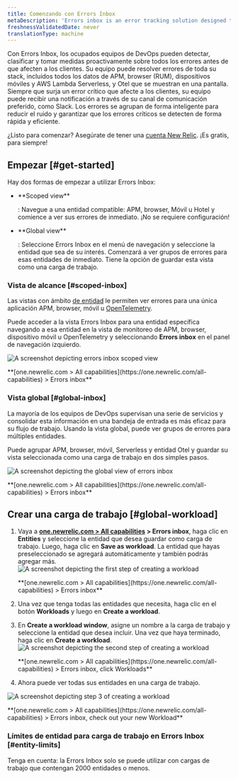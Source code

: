 ```yaml
---
title: Comenzando con Errors Inbox
metaDescription: 'Errors inbox is an error tracking solution designed to give you the tools to proactively detect, triage, and resolve errors across your full application stack.'
freshnessValidatedDate: never
translationType: machine
---
```


Con Errors Inbox, los ocupados equipos de DevOps pueden detectar, clasificar y tomar medidas proactivamente sobre todos los errores antes de que afecten a los clientes. Su equipo puede resolver errores de toda su stack, incluidos todos los datos de APM, browser (RUM), dispositivos móviles y AWS Lambda Serverless, y Otel que se muestran en una pantalla. Siempre que surja un error crítico que afecte a los clientes, su equipo puede recibir una notificación a través de su canal de comunicación preferido, como Slack. Los errores se agrupan de forma inteligente para reducir el ruido y garantizar que los errores críticos se detecten de forma rápida y eficiente.

¿Listo para comenzar? Asegúrate de tener una [cuenta New Relic](https://newrelic.com/signup). ¡Es gratis, para siempre!

## Empezar [#get-started]

Hay dos formas de empezar a utilizar Errors Inbox:

* <DNT>
    **Scoped view**
  </DNT>

  : Navegue a una entidad compatible: APM, browser, Móvil u Hotel y comience a ver sus errores de inmediato. ¡No se requiere configuración!

* <DNT>
    **Global view**
  </DNT>

  : Seleccione Errors Inbox en el menú de navegación y seleccione la entidad que sea de su interés. Comenzará a ver grupos de errores para esas entidades de inmediato. Tiene la opción de guardar esta vista como una carga de trabajo.

### Vista de alcance [#scoped-inbox]

Las vistas con ámbito [de entidad](/docs/new-relic-solutions/new-relic-one/core-concepts/what-entity-new-relic) le permiten ver errores para una única aplicación APM, browser, móvil u [OpenTelemetry](/docs/more-integrations/open-source-telemetry-integrations/opentelemetry/opentelemetry-introduction/#benefits).

Puede acceder a la vista Errors Inbox para una entidad específica navegando a esa entidad en la vista de monitoreo de APM, browser, dispositivo móvil u OpenTelemetry y seleccionando <DNT>**Errors inbox**</DNT> en el panel de navegación izquierdo.

<img
  title="Scoped view "
  alt="A screenshot depicting errors inbox scoped view"
  src="/images/errors-inbox_screenshot-full_scoped-view.webp"
/>

<figcaption>
  <DNT>
    **[one.newrelic.com > All capabilities](https://one.newrelic.com/all-capabilities) > Errors inbox**
  </DNT>
</figcaption>

### Vista global [#global-inbox]

La mayoría de los equipos de DevOps supervisan una serie de servicios y consolidar esta información en una bandeja de entrada es más eficaz para su flujo de trabajo. Usando la vista global, puede ver grupos de errores para múltiples entidades.

Puede agrupar APM, browser, móvil, Serverless y entidad Otel y guardar su vista seleccionada como una carga de trabajo en dos simples pasos.

<img
  title="Global view"
  alt="A screenshot depicting the global view of errors inbox"
  src="/images/errors-inbox_screenshot-full_global-view.webp"
/>

<figcaption>
  <DNT>
    **[one.newrelic.com > All capabilities](https://one.newrelic.com/all-capabilities) > Errors inbox**
  </DNT>
</figcaption>

## Crear una carga de trabajo [#global-workload]

1. Vaya a <DNT>**[one.newrelic.com > All capabilities](https://one.newrelic.com/all-capabilities) > Errors inbox**</DNT>, haga clic en <DNT>**Entities**</DNT> y seleccione la entidad que desea guardar como carga de trabajo. Luego, haga clic en <DNT>**Save as workload**</DNT>. La entidad que hayas preseleccionado se agregará automáticamente y también podrás agregar más.<img
     title="Errors inbox for Entities"
     alt="A screenshot depicting the first step of creating a workload"
     src="/images/errors-inbox_screenshot-full_create-a-workload-step-1.webp"
   />

   <figcaption>
     <DNT>
       **[one.newrelic.com > All capabilities](https://one.newrelic.com/all-capabilities) > Errors inbox**
     </DNT>
   </figcaption>

2. Una vez que tenga todas las entidades que necesita, haga clic en el botón <DNT>**Workloads**</DNT> y luego en <DNT>**Create a workload**</DNT>.

3. En <DNT>**Create a workload window**</DNT>, asigne un nombre a la carga de trabajo y seleccione la entidad que desea incluir. Una vez que haya terminado, haga clic en <DNT>**Create a workload**</DNT>.<img
     title="Errors inbox for Workloads"
     alt="A screenshot depicting the second step of creating a workload"
     src="/images/errors-inbox_screenshot-full_create-a-workload-step-2.webp"
   />

   <figcaption>
     <DNT>
       **[one.newrelic.com > All capabilities](https://one.newrelic.com/all-capabilities) > Errors inbox, click Workloads**
     </DNT>
   </figcaption>

4. Ahora puede ver todas sus entidades en una carga de trabajo.

<img
  title="Your new workload"
  alt="A screenshot depicting step 3 of creating a workload"
  src="/images/errors-inbox_screenshot-full_create-a-workload-step-3.webp"
/>

<figcaption>
  <DNT>
    **[one.newrelic.com > All capabilities](https://one.newrelic.com/all-capabilities) > Errors inbox, check out your new Workload**
  </DNT>
</figcaption>

### Límites de entidad para carga de trabajo en Errors Inbox [#entity-limits]

Tenga en cuenta: la Errors Inbox solo se puede utilizar con cargas de trabajo que contengan 2000 entidades o menos.
